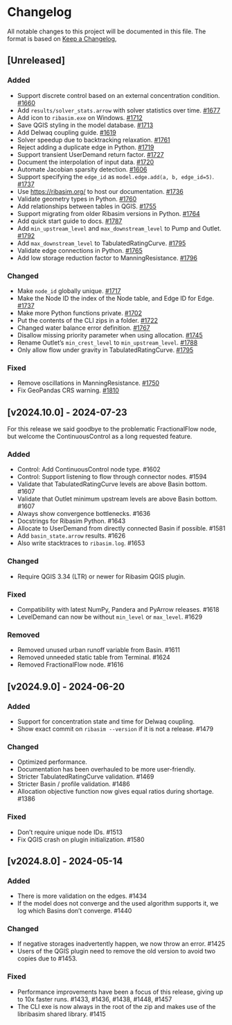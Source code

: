# Changelog

All notable changes to this project will be documented in this file.
The format is based on [Keep a Changelog](https://keepachangelog.com/en/1.1.0/),

## [Unreleased]

### Added

- Support discrete control based on an external concentration condition. [#1660](https://github.com/Deltares/Ribasim/pull/1660)
- Add `results/solver_stats.arrow` with solver statistics over time. [#1677](https://github.com/Deltares/Ribasim/pull/1677)
- Add icon to `ribasim.exe` on Windows. [#1712](https://github.com/Deltares/Ribasim/pull/1712)
- Save QGIS styling in the model database. [#1713](https://github.com/Deltares/Ribasim/pull/1713)
- Add Delwaq coupling guide. [#1619](https://github.com/Deltares/Ribasim/pull/1619)
- Solver speedup due to backtracking relaxation. [#1761](https://github.com/Deltares/Ribasim/pull/1761)
- Reject adding a duplicate edge in Python. [#1719](https://github.com/Deltares/Ribasim/pull/1719)
- Support transient UserDemand return factor. [#1727](https://github.com/Deltares/Ribasim/pull/1727)
- Document the interpolation of input data. [#1720](https://github.com/Deltares/Ribasim/pull/1720)
- Automate Jacobian sparsity detection. [#1606](https://github.com/Deltares/Ribasim/pull/1606)
- Support specifying the `edge_id` as `model.edge.add(a, b, edge_id=5)`. [#1737](https://github.com/Deltares/Ribasim/pull/1737)
- Use [https://ribasim.org/](https://ribasim.org/) to host our documentation. [#1736](https://github.com/Deltares/Ribasim/pull/1736)
- Validate geometry types in Python. [#1760](https://github.com/Deltares/Ribasim/pull/1760)
- Add relationships between tables in QGIS. [#1755](https://github.com/Deltares/Ribasim/pull/1755)
- Support migrating from older Ribasim versions in Python. [#1764](https://github.com/Deltares/Ribasim/pull/1764)
- Add quick start guide to docs. [#1787](https://github.com/Deltares/Ribasim/pull/1787)
- Add `min_upstream_level` and `max_downstream_level` to Pump and Outlet. [#1792](https://github.com/Deltares/Ribasim/pull/1792)
- Add `max_downstream_level` to TabulatedRatingCurve. [#1795](https://github.com/Deltares/Ribasim/pull/1795)
- Validate edge connections in Python. [#1765](https://github.com/Deltares/Ribasim/pull/1765)
- Add low storage reduction factor to ManningResistance. [#1796](https://github.com/Deltares/Ribasim/pull/1796)

### Changed

- Make `node_id` globally unique. [#1717](https://github.com/Deltares/Ribasim/pull/1717)
- Make the Node ID the index of the Node table, and Edge ID for Edge. [#1737](https://github.com/Deltares/Ribasim/pull/1737)
- Make more Python functions private. [#1702](https://github.com/Deltares/Ribasim/pull/1702)
- Put the contents of the CLI zips in a folder. [#1722](https://github.com/Deltares/Ribasim/pull/1722)
- Changed water balance error definition. [#1767](https://github.com/Deltares/Ribasim/pull/1767)
- Disallow missing priority parameter when using allocation. [#1745](https://github.com/Deltares/Ribasim/pull/1745)
- Rename Outlet's `min_crest_level` to `min_upstream_level`. [#1788](https://github.com/Deltares/Ribasim/pull/1788)
- Only allow flow under gravity in TabulatedRatingCurve. [#1795](https://github.com/Deltares/Ribasim/pull/1795)

### Fixed
- Remove oscillations in ManningResistance. [#1750](https://github.com/Deltares/Ribasim/pull/1750)
- Fix GeoPandas CRS warning. [#1810](https://github.com/Deltares/Ribasim/pull/1810)

## [v2024.10.0] - 2024-07-23

For this release we said goodbye to the problematic FractionalFlow node, but welcome the ContinuousControl as a long requested feature.

### Added
- Control: Add ContinuousControl node type. #1602
- Control: Support listening to flow through connector nodes. #1594
- Validate that TabulatedRatingCurve levels are above Basin bottom. #1607
- Validate that Outlet minimum upstream levels are above Basin bottom. #1607
- Always show convergence bottlenecks. #1636
- Docstrings for Ribasim Python. #1643
- Allocate to UserDemand from directly connected Basin if possible. #1581
- Add `basin_state.arrow` results. #1626
- Also write stacktraces to `ribasim.log`. #1653

### Changed
- Require QGIS 3.34 (LTR) or newer for Ribasim QGIS plugin.

### Fixed
- Compatibility with latest NumPy, Pandera and PyArrow releases. #1618
- LevelDemand can now be without `min_level` or `max_level`. #1629

### Removed
- Removed unused urban runoff variable from Basin. #1611
- Removed unneeded static table from Terminal. #1624
- Removed FractionalFlow node. #1616

## [v2024.9.0] - 2024-06-20

### Added
- Support for concentration state and time for Delwaq coupling.
- Show exact commit on `ribasim --version` if it is not a release. #1479

### Changed
- Optimized performance.
- Documentation has been overhauled to be more user-friendly.
- Stricter TabulatedRatingCurve validation. #1469
- Stricter Basin / profile validation. #1486
- Allocation objective function now gives equal ratios during shortage. #1386

### Fixed
- Don't require unique node IDs. #1513
- Fix QGIS crash on plugin initialization. #1580

## [v2024.8.0] - 2024-05-14

### Added

- There is more validation on the edges. #1434
- If the model does not converge and the used algorithm supports it, we log which Basins don't converge. #1440

### Changed

- If negative storages inadvertently happen, we now throw an error. #1425
- Users of the QGIS plugin need to remove the old version to avoid two copies due to #1453.

### Fixed

- Performance improvements have been a focus of this release, giving up to 10x faster runs. #1433, #1436, #1438, #1448, #1457
- The CLI exe is now always in the root of the zip and makes use of the libribasim shared library. #1415
